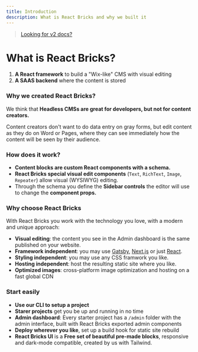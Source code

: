```yaml
---
title: Introduction
description: What is React Bricks and why we built it
---
```


> [Looking for v2 docs?](https://v2.docs.reactbricks.com)

# What is React Bricks?

1. **A React framework** to build a "Wix-like" CMS with visual editing
2. **A SAAS backend** where the content is stored

### Why we created React Bricks?

We think that **Headless CMSs are great for developers, but not for content creators.**

Content creators don't want to do data entry on gray forms, but edit content as they do on Word or Pages, where they can see immediately how the content will be seen by their audience.

### How does it work?

- **Content blocks are custom React components with a schema.**
- **React Bricks special visual edit components** (`Text`, `RichText`, `Image`, `Repeater`) allow visual (WYSIWYG) editing.
- Through the schema you define the **Sidebar controls** the editor will use to change the **component props.**

### Why choose React Bricks

With React Bricks you work with the technology you love, with a modern and unique approach:

- **Visual editing**: the content you see in the Admin dashboard is the same published on your website.
- **Framework independent**: you may use [Gatsby](https://www.gatsbyjs.org), [Next.js](https://nextjs.org) or just [React](https://reactjs.org).
- **Styling independent**: you may use any CSS framwork you like.
- **Hosting independent**: host the resulting static site where you like.
- **Optimized images**: cross-platform image optimization and hosting on a fast global CDN

### Start easily

- **Use our CLI to setup a project**
- **Starer projects** get you be up and running in no time
- **Admin dashboard**: Every starter project has a `/admin` folder with the admin interface, built with React Bricks exported admin components
- **Deploy wherever you like**, set up a build hook for static site rebuild
- **React Bricks UI** is a **Free set of beautiful pre-made blocks**, responsive and dark-mode compatible, created by us with Tailwind.
